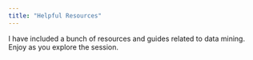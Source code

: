 ```yaml
---
title: "Helpful Resources"
---
```


I have included a bunch of resources and guides related to data mining. Enjoy as you explore the session. 
